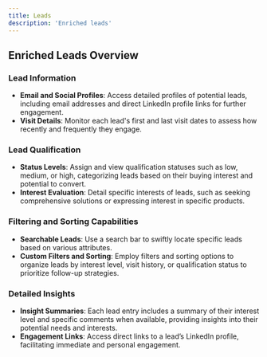 ```yaml
---
title: Leads
description: 'Enriched leads'
---
```


## Enriched Leads Overview

### Lead Information
- **Email and Social Profiles**: Access detailed profiles of potential leads, including email addresses and direct LinkedIn profile links for further engagement.
- **Visit Details**: Monitor each lead's first and last visit dates to assess how recently and frequently they engage.

### Lead Qualification
- **Status Levels**: Assign and view qualification statuses such as low, medium, or high, categorizing leads based on their buying interest and potential to convert.
- **Interest Evaluation**: Detail specific interests of leads, such as seeking comprehensive solutions or expressing interest in specific products.

### Filtering and Sorting Capabilities
- **Searchable Leads**: Use a search bar to swiftly locate specific leads based on various attributes.
- **Custom Filters and Sorting**: Employ filters and sorting options to organize leads by interest level, visit history, or qualification status to prioritize follow-up strategies.

### Detailed Insights
- **Insight Summaries**: Each lead entry includes a summary of their interest level and specific comments when available, providing insights into their potential needs and interests.
- **Engagement Links**: Access direct links to a lead’s LinkedIn profile, facilitating immediate and personal engagement.
